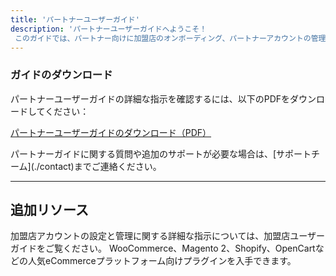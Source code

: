 ```yaml
---
title: 'パートナーユーザーガイド'
description: 'パートナーユーザーガイドへようこそ！
 このガイドでは、パートナー向けに加盟店のオンボーディング、パートナーアカウントの管理、およびゲートウェイシステムの効果的な活用方法について詳しく説明しています。アカウントの作成、書類提出、加盟店との関係管理から、円滑な運用のための高度なゲートウェイ機能の活用方法まで、あらゆる内容を網羅しています。'
---
```


### **ガイドのダウンロード**

パートナーユーザーガイドの詳細な指示を確認するには、以下のPDFをダウンロードしてください：

[パートナーユーザーガイドのダウンロード（PDF）](https://drive.google.com/file/d/1vZm7q6ddDXNMm5BeFVNPwKn8WdwC4dwF/view?usp=sharing)

<Note>
  パートナーガイドに関する質問や追加のサポートが必要な場合は、[サポートチーム](./contact)までご連絡ください。
</Note>

***

## **追加リソース**

<CardGroup>
  <Card title="加盟店ユーザーガイド" icon="store" href="./merchantguide">
    加盟店アカウントの設定と管理に関する詳細な指示については、加盟店ユーザーガイドをご覧ください。
  </Card>

  <Card title="ウェブサイトプラグイン" icon="plug" href="./websiteplugins">
    WooCommerce、Magento 2、Shopify、OpenCartなどの人気eCommerceプラットフォーム向けプラグインを入手できます。
  </Card>
</CardGroup>
